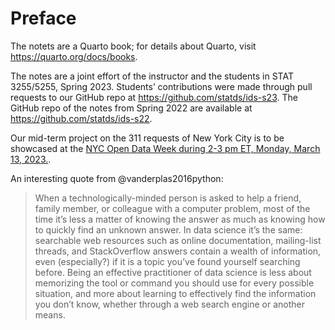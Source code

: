 # Preface {.unnumbered}

The notets are a Quarto book; for details about Quarto, visit <https://quarto.org/docs/books>.


The notes are a joint effort of the instructor and the students in
STAT 3255/5255, Spring 2023. Students' contributions were made through
pull requests to our GitHub repo at
<https://github.com/statds/ids-s23>. The GitHub repo of the notes
from Spring 2022 are available at <https://github.com/statds/ids-s22>. 


Our mid-term project on the 311 requests of New York City is to be showcased
at the [NYC Open Data Week during 2-3 pm ET, Monday, March 13, 2023.](https://2023.open-data.nyc/event/data-science-at-uconn-with-nyc-open-data/).


An interesting quote from @vanderplas2016python:

> When a technologically-minded person is asked to help a friend, family member,
> or colleague with a computer problem, most of the time it's less a matter of
> knowing the answer as much as knowing how to quickly find an unknown
> answer. In data science it's the same: searchable web resources such as online
> documentation, mailing-list threads, and StackOverflow answers contain a
> wealth of information, even (especially?) if it is a topic you've found
> yourself searching before. Being an effective practitioner of data science is
> less about memorizing the tool or command you should use for every possible
> situation, and more about learning to effectively find the information you
> don't know, whether through a web search engine or another means.
